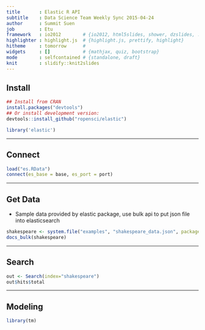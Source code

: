 ```yaml
---
title       : Elastic R API
subtitle    : Data Science Team Weekly Sync 2015-04-24
author      : Summit Suen
job         : Etu
framework   : io2012        # {io2012, html5slides, shower, dzslides, ...}
highlighter : highlight.js  # {highlight.js, prettify, highlight}
hitheme     : tomorrow      # 
widgets     : []            # {mathjax, quiz, bootstrap}
mode        : selfcontained # {standalone, draft}
knit        : slidify::knit2slides
---
```


## Install 

```r
## Install from CRAN
install.packages("devtools")
## Or install development version:
devtools::install_github("ropensci/elastic")

library('elastic')
```

---

## Connect

```r
load("es.RData")
connect(es_base = base, es_port = port)
```

---

## Get Data

- Sample data provided by elastic package, use bulk api to put json file into elasticsearch

```r
shakespeare <- system.file("examples", "shakespeare_data.json", package = "elastic")
docs_bulk(shakespeare)
```

---

## Search

```r
out <- Search(index="shakespeare")
out$hits$total
```

---

## Modeling

```r
library(tm)
```
